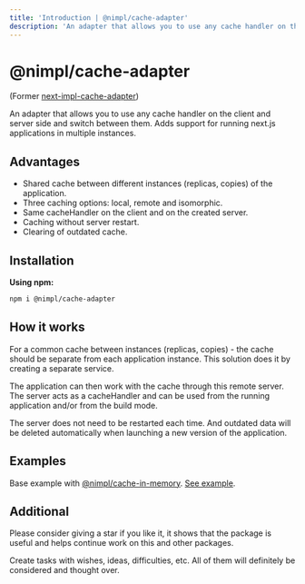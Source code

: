 ```yaml
---
title: 'Introduction | @nimpl/cache-adapter'
description: 'An adapter that allows you to use any cache handler on the client and server side and switch between them. Adds support for running next.js applications in multiple instances'
---
```



# @nimpl/cache-adapter

<PackageLinks npmName="@nimpl/cache-adapter" githubName="nimpl-cache" />

(Former [next-impl-cache-adapter](https://www.npmjs.com/package/next-impl-cache-adapter))

An adapter that allows you to use any cache handler on the client and server side and switch between them. Adds support for running next.js applications in multiple instances.

## Advantages

* Shared cache between different instances (replicas, copies) of the application.
* Three caching options: local, remote and isomorphic.
* Same cacheHandler on the client and on the created server.
* Caching without server restart.
* Clearing of outdated cache.

## Installation

**Using npm:**
```sh npm2yarn copy
npm i @nimpl/cache-adapter
```

## How it works

For a common cache between instances (replicas, copies) - the cache should be separate from each application instance. This solution does it by creating a separate service.

The application can then work with the cache through this remote server. The server acts as a cacheHandler and can be used from the running application and/or from the build mode.

The server does not need to be restarted each time. And outdated data will be deleted automatically when launching a new version of the application.

## Examples

Base example with [@nimpl/cache-in-memory](https://nimpl.tech/cache-in-memory). [See example](https://github.com/vordgi/nimpl-cache/tree/main/example).

## Additional

Please consider giving a star if you like it, it shows that the package is useful and helps continue work on this and other packages.

Create tasks with wishes, ideas, difficulties, etc. All of them will definitely be considered and thought over.
